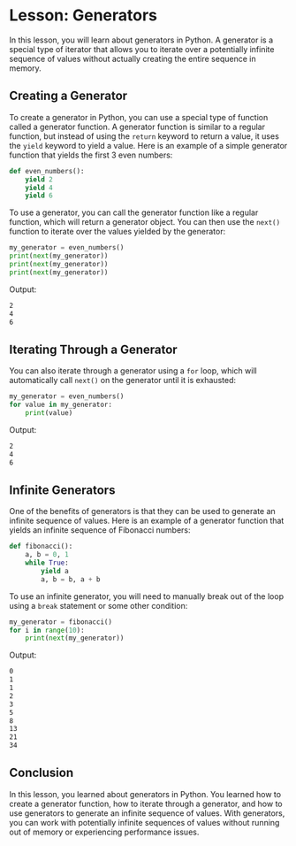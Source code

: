 # Lesson: Generators

In this lesson, you will learn about generators in Python. A generator is a special type of iterator that allows you to iterate over a potentially infinite sequence of values without actually creating the entire sequence in memory.

## Creating a Generator

To create a generator in Python, you can use a special type of function called a generator function. A generator function is similar to a regular function, but instead of using the `return` keyword to return a value, it uses the `yield` keyword to yield a value. Here is an example of a simple generator function that yields the first 3 even numbers:

```python
def even_numbers():
    yield 2
    yield 4
    yield 6
```

To use a generator, you can call the generator function like a regular function, which will return a generator object. You can then use the `next()` function to iterate over the values yielded by the generator:

```python
my_generator = even_numbers()
print(next(my_generator))
print(next(my_generator))
print(next(my_generator))
```

Output:

```txt
2
4
6
```

## Iterating Through a Generator

You can also iterate through a generator using a `for` loop, which will automatically call `next()` on the generator until it is exhausted:

```python
my_generator = even_numbers()
for value in my_generator:
    print(value)
```

Output:

```txt
2
4
6
```

## Infinite Generators

One of the benefits of generators is that they can be used to generate an infinite sequence of values. Here is an example of a generator function that yields an infinite sequence of Fibonacci numbers:

```python
def fibonacci():
    a, b = 0, 1
    while True:
        yield a
        a, b = b, a + b
```

To use an infinite generator, you will need to manually break out of the loop using a `break` statement or some other condition:

```python
my_generator = fibonacci()
for i in range(10):
    print(next(my_generator))
```

Output:

```txt
0
1
1
2
3
5
8
13
21
34
```

## Conclusion

In this lesson, you learned about generators in Python. You learned how to create a generator function, how to iterate through a generator, and how to use generators to generate an infinite sequence of values. With generators, you can work with potentially infinite sequences of values without running out of memory or experiencing performance issues.

